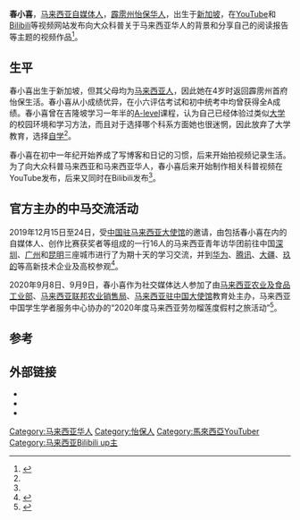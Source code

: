 '''春小喜'''，[[马来西亚|马来西亚]][[自媒体|自媒体人]]，[[霹雳州|霹雳州]][[怡保|怡保]][[马来西亚华人|华人]]，出生于[[新加坡|新加坡]]，在[[YouTube|YouTube]]和[[Bilibili|Bilibili]]等视频网站发布向大众科普关于马来西亚华人的背景和分享自己的阅读报告等主题的视频作品<ref name="杨植茜">{{cite web |author1=杨植茜 |title=从写博客到Youtube拍视频 春小喜换形式·记 录生活 |url=https://www.sinchew.com.my/content/content_2379663.html |website=星洲人 |accessdate=2021-04-11 |date=2020-11-19 |archive-date=2021-04-11 |archive-url=https://web.archive.org/web/20210411044239/https://www.sinchew.com.my/content/content_2379663.html |dead-url=no }}</ref>。

== 生平 ==
春小喜出生于新加坡，但其父母均为[[马来西亚人|马来西亚人]]，因此她在4岁时返回霹雳州首府怡保生活。春小喜从小成绩优异，在小六评估考试和初中统考中均曾获得全A成绩。春小喜曾在吉隆坡学习一年半的[[A-level|A-level]]课程，认为自己已经体验过类似[[大学|大学]]的校园环境和学习方法，而且对于选择哪个科系方面她也很迷惘，因此放弃了大学教育，选择[[在家自學|自学]]<ref name="杨植茜" />。

春小喜在初中一年纪开始养成了写博客和日记的习惯，后来开始拍视频记录生活。为了向大众科普马来西亚和马来西亚华人，春小喜后来开始制作相关科普视频在YouTube发布，后来又同时在Bilibili发布<ref name="杨植茜" />。

== 官方主办的中马交流活动 ==
2019年12月15日至24日，受[[中国驻马来西亚大使馆|中国驻马来西亚大使馆]]的邀请，由包括春小喜在内的自媒体人、创作比赛获奖者等组成的一行16人的马来西亚青年访华团前往中国[[深圳|深圳]]、[[广州|广州]]和[[昆明|昆明]]三座城市进行了为期十天的学习交流，并到[[华为|华为]]、[[腾讯|腾讯]]、[[大疆|大疆]]、[[玖的|玖的]]等高新技术企业及高校参观<ref>{{cite web |title=“我不想再去中国了，怕上瘾” |url=http://news.ynet.com/2020/01/16/2329138t2518.html |website=北青网-新华网 |accessdate=2021-04-11 |date=2020-01-16 |archive-date=2020-02-01 |archive-url=https://web.archive.org/web/20200201151251/http://news.ynet.com/2020/01/16/2329138t2518.html |dead-url=no }}</ref>。

2020年9月8日、9月9日，春小喜作为社交媒体达人参加了由[[马来西亚农业及食品工业部|马来西亚农业及食品工业部]]、[[马来西亚联邦农业销售局|马来西亚联邦农业销售局]]、[[马来西亚驻中国大使馆|马来西亚驻中国大使馆]]教育处主办，马来西亚中国学生学者服务中心协办的“2020年度马来西亚劳勿榴莲度假村之旅活动”<ref>{{cite web |title=中马青年探访榴莲园 推动两国教育与农贸交流 |url=https://www.businesstimeschina.com/articles-541681-20200914-w1112e1112t3091652158.html |website=财经时报 |accessdate=2021-07-20 |date=2020-09-14 |archive-date=2021-07-20 |archive-url=https://web.archive.org/web/20210720041200/https://www.businesstimeschina.com/articles-541681-20200914-w1112e1112t3091652158.html |dead-url=no }}</ref>。

== 参考 ==
{{reflist|30em}}

== 外部链接 ==
* {{Bilibili|user=345612261|春小喜}}
* {{YouTube|channel=UCTtwS5XMZ_7O0_81aGOc0eQ|春小喜 Xiaoxi's Channel }}
* {{Zhihu people|id=chun-xiao-xi-27}}

[[Category:马来西亚华人|Category:马来西亚华人]]
[[Category:怡保人|Category:怡保人]]
[[Category:馬來西亞YouTuber|Category:馬來西亞YouTuber]]
[[Category:马来西亚Bilibili_up主|Category:马来西亚Bilibili up主]]
